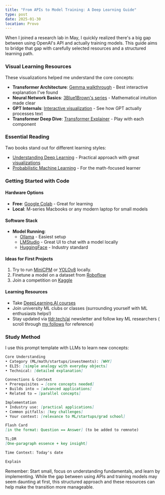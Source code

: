 ```yaml
---
title: "From APIs to Model Training: A Deep Learning Guide"
type: post
date: 2025-01-30
location: Provo
---
```


When I joined a research lab in May, I quickly realized there's a big gap between using OpenAI's API and actually training models. This guide aims to bridge that gap with carefully selected resources and a structured learning path.

### Visual Learning Resources

These visualizations helped me understand the core concepts:

- **Transformer Architecture**: [Gemma walkthrough](https://graphcore-research.github.io/posts/gemma/) - Best interactive explanation I've found
- **Neural Network Basics**: [3Blue1Brown's series](https://www.3blue1brown.com/topics/neural-networks) - Mathematical intuition made clear
- **GPT Internals**: [Interactive visualization](https://bbycroft.net/llm) - See how GPT actually processes text
- **Transformer Deep Dive**: [Transformer Explainer](https://poloclub.github.io/transformer-explainer/) - Play with each component

### Essential Reading

Two books stand out for different learning styles:
- [Understanding Deep Learning](https://udlbook.github.io/udlbook/) - Practical approach with great [visualizations](https://udlbook.github.io/udlfigures/)
- [Probabilistic Machine Learning](https://github.com/probml/pml-book) - For the math-focused learner


### Getting Started with Code

#### Hardware Options
- **Free**: [Google Colab](https://colab.research.google.com/) - Great for learning
- **Local**: M-series Macbooks or any modern laptop for small models

#### Software Stack
- **Model Running**: 
  - [Ollama](https://ollama.com/) - Easiest setup
  - [LMStudio](https://lmstudio.ai/) - Great UI to chat with a model locally
  - [HuggingFace](https://huggingface.co/) - Industry standard

#### Ideas for First Projects
1. Try to run [MiniCPM](https://github.com/OpenBMB/MiniCPM-o) or [YOLOv8](https://github.com/haermosi/yolov8) locally.
2. Finetune a model on a dataset from [Roboflow](https://universe.roboflow.com/)
3. Join a competition on [Kaggle](https://www.kaggle.com/)

#### Learning Resources
- Take [DeepLearning.AI courses](https://www.deeplearning.ai/courses/)
- Join university ML clubs or classes (surrounding yourself with ML enthusiasts helps!) 
- Stay updated via [tldr.tech/ai](https://tldr.tech/ai) newsletter and follow key ML researchers ( scroll through [my follows](https://x.com/max_4c) for reference)

### Study Method

I use this prompt template with LLMs to learn new concepts:

```markdown
Core Understanding
• Category (ML/math/startups/investments): [WHY]
• ELI5: [simple analogy with everyday objects]
• Technical: [detailed explanation]

Connections & Context
• Prerequisites → [core concepts needed]
• Builds into → [advanced applications]
• Related to → [parallel concepts]

Implementation
• Industry use: [practical applications]
• Common pitfalls: [key challenges]
• Your context: [relevance to ML/startups/grad school]

Flash Card
[in the format: Question == Answer] (to be added to remnote)

TL;DR
[One-paragraph essence + key insight]

Time Context: Today's date

Explain
```

Remember: Start small, focus on understanding fundamentals, and learn by implementing. While the gap between using APIs and training models may seem daunting at first, this structured approach and these resources can help make the transition more manageable.